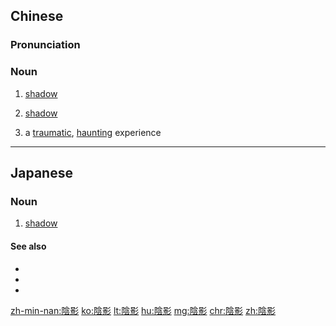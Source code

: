 {{also|阴影}}
==Chinese==
{{zh-forms|s=阴影}}

===Pronunciation===
{{zh-pron
|m=yīnyǐng
|c=jam1 jing2
|h=pfs=yîm-yáng
|mn=qz,tw,xm,zz:im-iáⁿ/qz,xm,zz:im-ńg
|cat=n
}}

===Noun===
{{zh-noun}}

# [[shadow]]
# {{lb|zh|medical}} [[shadow]]
# {{qualifier|by extension}} a [[traumatic]], [[haunting]] experience

----

==Japanese==
{{ja-kanjitab|いん|えい|yomi=on}}

===Noun===
{{ja-noun|いんえい}}

# [[shadow]]

====See also====
* {{ja-r|影|かげ}}
* {{ja-r|陰|かげ}}
* {{ja-r|日陰|ひかげ}}

[[zh-min-nan:陰影]]
[[ko:陰影]]
[[lt:陰影]]
[[hu:陰影]]
[[mg:陰影]]
[[chr:陰影]]
[[zh:陰影]]